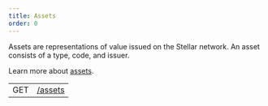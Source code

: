 ```yaml
---
title: Assets
order: 0
---
```



Assets are representations of value issued on the Stellar network. An asset consists of a type, code, and issuer.

Learn more about [assets](/docs/learn/glossary/#asset).

<EndpointsTable title="Endpoints">

|     |                       |
| --- | --------------------- |
| GET | [/assets](../list-all-assets.api.mdx) |

</EndpointsTable>
